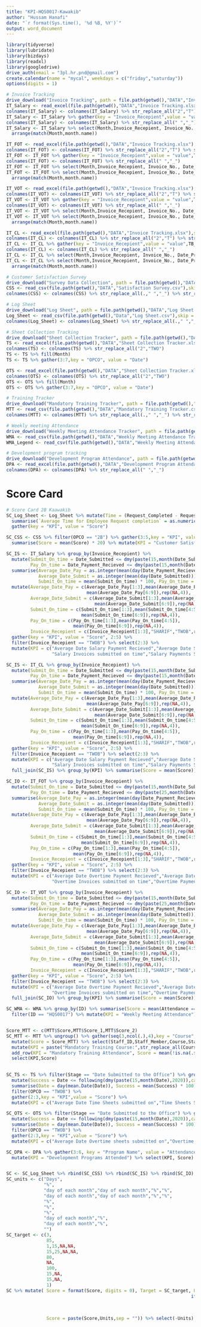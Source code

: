 ```yaml
---
title: "KPI-HQS0017-Kawakib"
author: "Hussam Hanafi"
date: "`r format(Sys.time(), '%d %B, %Y')`"
output: word_document
---
```


```r
library(tidyverse)
library(lubridate)
library(bizdays)
library(readxl)
library(googledrive)
drive_auth(email = "3pl.hr.pnd@gmail.com")
create.calendar(name = "mycal", weekdays = c("friday","saturday"))
options(digits = 1)

# Invoice Tracking
drive_download("Invoice Tracking", path = file.path(getwd(),"DATA","Invoice Tracking.xlsx"),overwrite = TRUE)
IT_Salary <- read_excel(file.path(getwd(),"DATA","Invoice Tracking.xlsx"),skip = 2,sheet = "Salary Invoices") %>% fill(Month)
colnames(IT_Salary) <- colnames(IT_Salary) %>% str_replace_all("2","T") %>% str_replace_all(" ","") %>% str_replace_all("-","_") %>% str_replace_all("&","n")
IT_Salary <- IT_Salary %>% gather(key = "Invoice_Recepient",value = "value",TB_KRT:RAWAT) %>% spread(key = Stage, value = value)
colnames(IT_Salary) <- colnames(IT_Salary) %>% str_replace_all(" ","_")  
IT_Salary <- IT_Salary %>% select(Month,Invoice_Recepient, Invoice_No., Date_Prepared, Date_Submitted, Date_Payment_Recieved) %>% 
  arrange(match(Month,month.name))

IT_FOT <- read_excel(file.path(getwd(),"DATA","Invoice Tracking.xlsx"),skip = 2,sheet = "Fixed Overtime Invoices") %>% fill(Month)
colnames(IT_FOT) <- colnames(IT_FOT) %>% str_replace_all("2","T") %>% str_replace_all(" ","") %>% str_replace_all("-","_") %>% str_replace_all("&","n")
IT_FOT <- IT_FOT %>% gather(key = "Invoice_Recepient",value = "value",TB_KRT:RAWAT) %>% spread(key = Stage, value = value)
colnames(IT_FOT) <- colnames(IT_FOT) %>% str_replace_all(" ","_") 
IT_FOT <- IT_FOT %>% select(Month,Invoice_Recepient, Invoice_No., Date_Prepared, Date_Submitted, Date_Payment_Recieved)
IT_FOT <- IT_FOT %>% select(Month,Invoice_Recepient, Invoice_No., Date_Prepared, Date_Submitted, Date_Payment_Recieved) %>% 
  arrange(match(Month,month.name))

IT_VOT <- read_excel(file.path(getwd(),"DATA","Invoice Tracking.xlsx"),skip = 2,sheet = "Variable Overtime Invoices") %>% fill(Month)
colnames(IT_VOT) <- colnames(IT_VOT) %>% str_replace_all("2","T") %>% str_replace_all(" ","") %>% str_replace_all("-","_") %>% str_replace_all("&","n")
IT_VOT <- IT_VOT %>% gather(key = "Invoice_Recepient",value = "value",TB_KRT:RAWAT) %>% spread(key = Stage, value = value)
colnames(IT_VOT) <- colnames(IT_VOT) %>% str_replace_all(" ","_") 
IT_VOT <- IT_VOT %>% select(Month,Invoice_Recepient, Invoice_No., Date_Prepared, Date_Submitted, Date_Payment_Recieved)
IT_VOT <- IT_VOT %>% select(Month,Invoice_Recepient, Invoice_No., Date_Prepared, Date_Submitted, Date_Payment_Recieved) %>% 
  arrange(match(Month,month.name))

IT_CL <- read_excel(file.path(getwd(),"DATA","Invoice Tracking.xlsx"),skip = 2,sheet = "Casual Labour Invoices") %>% fill(Month)
colnames(IT_CL) <- colnames(IT_CL) %>% str_replace_all("2","T") %>% str_replace_all(" ","") %>% str_replace_all("-","_") %>% str_replace_all("&","n")
IT_CL <- IT_CL %>% gather(key = "Invoice_Recepient",value = "value",TB_KRT:RAWAT) %>% spread(key = Stage, value = value)
colnames(IT_CL) <- colnames(IT_CL) %>% str_replace_all(" ","_") 
IT_CL <- IT_CL %>% select(Month,Invoice_Recepient, Invoice_No., Date_Prepared, Date_Submitted, Date_Payment_Recieved)
IT_CL <- IT_CL %>% select(Month,Invoice_Recepient, Invoice_No., Date_Prepared, Date_Submitted, Date_Payment_Recieved) %>% 
  arrange(match(Month,month.name))

# Customer Satisfaction Survey
drive_download("Survey Data Collection", path = file.path(getwd(),"DATA","Satisfaction Survey.csv"),overwrite = TRUE)
CSS <- read_csv(file.path(getwd(),"DATA","Satisfaction Survey.csv"),skip = 8)  
colnames(CSS) <- colnames(CSS) %>% str_replace_all(.," ","_") %>% str_replace_all(.,"-","")

# Log Sheet
drive_download("Log Sheet", path = file.path(getwd(),"DATA","Log Sheet.csv"),overwrite = TRUE)
Log_Sheet <- read_csv(file.path(getwd(),"Data","Log Sheet.csv"),skip = 5)
colnames(Log_Sheet) <- colnames(Log_Sheet) %>% str_replace_all(.," ","_") %>% str_replace_all(.,"-","")

# Sheet Collection Tracking
drive_download("Sheet Collection Tracker", path = file.path(getwd(),"DATA","Sheet Collection Tracker.xlsx"),overwrite = TRUE)
TS <- read_excel(file.path(getwd(),"DATA","Sheet Collection Tracker.xlsx"),skip = 2, sheet = "Time Sheets")
colnames(TS) <- colnames(TS) %>% str_replace_all("2","TWO")
TS <- TS %>% fill(Month)
TS <- TS %>% gather(3:7,key = "OPCO", value = "Date")

OTS <- read_excel(file.path(getwd(),"DATA","Sheet Collection Tracker.xlsx"),skip = 2, sheet = "Overtime Sheets")
colnames(OTS) <- colnames(OTS) %>% str_replace_all("2","TWO")
OTS <- OTS %>% fill(Month)
OTS <- OTS %>% gather(3:7,key = "OPCO", value = "Date")

# Training Tracker
drive_download("Mandatory Training Tracker", path = file.path(getwd(),"DATA","Mandatory Training Tracker.csv"),overwrite = TRUE)
MTT <- read_csv(file.path(getwd(),"DATA","Mandatory Training Tracker.csv"),skip = 6)
colnames(MTT) <- colnames(MTT) %>% str_replace_all(.," ","_") %>% str_replace_all(.,"-","")

# Weekly meeting Attendance 
drive_download("Weekly Meeting Attendance Tracker", path = file.path(getwd(),"DATA","Weekly Meeting Attendance Tracker.csv"),overwrite = TRUE)
WMA <- read_csv(file.path(getwd(),"DATA","Weekly Meeting Attendance Tracker.csv"),skip = 6)
WMA_Legend <- read_csv(file.path(getwd(),"DATA","Weekly Meeting Attendance Tracker.csv"),skip = 1,n_max = 3, col_names = FALSE) %>% pull(1)

# Development program tracking
drive_download("Development Program Attendance", path = file.path(getwd(),"DATA","Development Program Attendance.xlsx"),overwrite = TRUE)
DPA <- read_excel(file.path(getwd(),"DATA","Development Program Attendance.xlsx"),skip = 2, sheet = "DPA")
colnames(DPA) <- colnames(DPA) %>% str_replace_all(" ","_")

```

# Score Card


```r
# Score Card 2B Kaawakib
SC_Log_Sheet <- Log_Sheet %>% mutate(Time = (Request_Completed - Request_Recieved) <=3) %>% filter(Coordinator_ID == "HQS0017") %>%
  summarise(`Average Time for Employee Request completion` = as.numeric(round(mean(Request_Completed - Request_Recieved,na.rm = T),0))) %>% 
  gather(key = "KPI", value = "Score")

SC_CSS <- CSS %>% filter(OPCO == "2B") %>% gather(3:5,key = "KPI", value = "Score") %>% 
  summarise(Score = mean(Score) * 20) %>% mutate(KPI = "Customer Satisfaction Score") %>% select(KPI, Score)

SC_IS <- IT_Salary %>% group_by(Invoice_Recepient) %>% 
  mutate(Submit_On_time = Date_Submitted <= dmy(paste(15,month(Date_Submitted),2020)),
         Pay_On_time = Date_Payment_Recieved <= dmy(paste(15,month(Date_Payment_Recieved),2020))) %>% 
  summarise(Average_Date_Pay = as.integer(mean(day(Date_Payment_Recieved))),
            Average_Date_Submit = as.integer(mean(day(Date_Submitted))),
            Submit_On_time = mean(Submit_On_time) * 100, Pay_On_time = mean(Pay_On_time) * 100) %>% 
  mutate(Average_Date_Pay = c(Average_Date_Pay[1:3],mean(Average_Date_Pay[4:5]),
                              mean(Average_Date_Pay[6:9]),rep(NA,4)),
         Average_Date_Submit = c(Average_Date_Submit[1:3],mean(Average_Date_Submit[4:5]),
                                 mean(Average_Date_Submit[6:9]),rep(NA,4)),
         Submit_On_time = c(Submit_On_time[1:3],mean(Submit_On_time[4:5]),
                            mean(Submit_On_time[6:9]),rep(NA,4)),
         Pay_On_time = c(Pay_On_time[1:3],mean(Pay_On_time[4:5]),
                         mean(Pay_On_time[6:9]),rep(NA,4)),
         Invoice_Recepient = c(Invoice_Recepient[1:3],"SHARIF","TWOB",rep(NA,4))) %>% head(5) %>%
  gather(key = "KPI", value = "Score", 2:5) %>%
  filter(Invoice_Recepient == "TWOB") %>% select(2:3) %>% 
  mutate(KPI = c("Average Date Salary Payment Recieved","Average Date Salary Invoices submitted on",
                 "Salary Invoices submitted on time","Salary Payments Submitted on time"))

SC_IS <- IT_CL %>% group_by(Invoice_Recepient) %>% 
  mutate(Submit_On_time = Date_Submitted <= dmy(paste(15,month(Date_Submitted),2020)),
         Pay_On_time = Date_Payment_Recieved <= dmy(paste(15,month(Date_Payment_Recieved),2020))) %>% 
  summarise(Average_Date_Pay = as.integer(mean(day(Date_Payment_Recieved))),
            Average_Date_Submit = as.integer(mean(day(Date_Submitted))),
            Submit_On_time = mean(Submit_On_time) * 100, Pay_On_time = mean(Pay_On_time) * 100) %>% 
  mutate(Average_Date_Pay = c(Average_Date_Pay[1:3],mean(Average_Date_Pay[4:5]),
                              mean(Average_Date_Pay[6:9]),rep(NA,4)),
         Average_Date_Submit = c(Average_Date_Submit[1:3],mean(Average_Date_Submit[4:5]),
                                 mean(Average_Date_Submit[6:9]),rep(NA,4)),
         Submit_On_time = c(Submit_On_time[1:3],mean(Submit_On_time[4:5]),
                            mean(Submit_On_time[6:9]),rep(NA,4)),
         Pay_On_time = c(Pay_On_time[1:3],mean(Pay_On_time[4:5]),
                         mean(Pay_On_time[6:9]),rep(NA,4)),
         Invoice_Recepient = c(Invoice_Recepient[1:3],"SHARIF","TWOB",rep(NA,4))) %>% head(5) %>%
  gather(key = "KPI", value = "Score", 2:5) %>%
  filter(Invoice_Recepient == "TWOB") %>% select(2:3) %>% 
  mutate(KPI = c("Average Date Salary Payment Recieved","Average Date Salary Invoices submitted on",
                 "Salary Invoices submitted on time","Salary Payments Submitted on time")) %>% 
  full_join(SC_IS) %>% group_by(KPI) %>% summarise(Score = mean(Score))

SC_IO <- IT_FOT %>% group_by(Invoice_Recepient) %>% 
  mutate(Submit_On_time = Date_Submitted <= dmy(paste(15,month(Date_Submitted),2020)),
         Pay_On_time = Date_Payment_Recieved <= dmy(paste(25,month(Date_Payment_Recieved),2020))) %>% 
  summarise(Average_Date_Pay = as.integer(mean(day(Date_Payment_Recieved))),
            Average_Date_Submit = as.integer(mean(day(Date_Submitted))),
            Submit_On_time = mean(Submit_On_time) * 100, Pay_On_time = mean(Pay_On_time) * 100) %>% 
  mutate(Average_Date_Pay = c(Average_Date_Pay[1:3],mean(Average_Date_Pay[4:5]),
                              mean(Average_Date_Pay[6:9]),rep(NA,4)),
         Average_Date_Submit = c(Average_Date_Submit[1:3],mean(Average_Date_Submit[4:5]),
                                 mean(Average_Date_Submit[6:9]),rep(NA,4)),
         Submit_On_time = c(Submit_On_time[1:3],mean(Submit_On_time[4:5]),
                            mean(Submit_On_time[6:9]),rep(NA,4)),
         Pay_On_time = c(Pay_On_time[1:3],mean(Pay_On_time[4:5]),
                         mean(Pay_On_time[6:9]),rep(NA,4)),
         Invoice_Recepient = c(Invoice_Recepient[1:3],"SHARIF","TWOB",rep(NA,4))) %>% head(5) %>%
  gather(key = "KPI", value = "Score", 2:5) %>%
  filter(Invoice_Recepient == "TWOB") %>% select(2:3) %>% 
  mutate(KPI = c("Average Date Overtime Payment Recieved","Average Date Overtime Invoices submitted on",
                 "Overtime Invoices submitted on time","Overtime Payments Submitted on time"))

SC_IO <- IT_VOT %>% group_by(Invoice_Recepient) %>% 
  mutate(Submit_On_time = Date_Submitted <= dmy(paste(15,month(Date_Submitted),2020)),
         Pay_On_time = Date_Payment_Recieved <= dmy(paste(25,month(Date_Payment_Recieved),2020))) %>% 
  summarise(Average_Date_Pay = as.integer(mean(day(Date_Payment_Recieved))),
            Average_Date_Submit = as.integer(mean(day(Date_Submitted))),
            Submit_On_time = mean(Submit_On_time) * 100, Pay_On_time = mean(Pay_On_time) * 100) %>% 
  mutate(Average_Date_Pay = c(Average_Date_Pay[1:3],mean(Average_Date_Pay[4:5]),
                              mean(Average_Date_Pay[6:9]),rep(NA,4)),
         Average_Date_Submit = c(Average_Date_Submit[1:3],mean(Average_Date_Submit[4:5]),
                                 mean(Average_Date_Submit[6:9]),rep(NA,4)),
         Submit_On_time = c(Submit_On_time[1:3],mean(Submit_On_time[4:5]),
                            mean(Submit_On_time[6:9]),rep(NA,4)),
         Pay_On_time = c(Pay_On_time[1:3],mean(Pay_On_time[4:5]),
                         mean(Pay_On_time[6:9]),rep(NA,4)),
         Invoice_Recepient = c(Invoice_Recepient[1:3],"SHARIF","TWOB",rep(NA,4))) %>% head(5) %>%
  gather(key = "KPI", value = "Score", 2:5) %>%
  filter(Invoice_Recepient == "TWOB") %>% select(2:3) %>% 
  mutate(KPI = c("Average Date Overtime Payment Recieved","Average Date Overtime Invoices submitted on",
                 "Overtime Invoices submitted on time","Overtime Payments Submitted on time")) %>% 
  full_join(SC_IO) %>% group_by(KPI) %>% summarise(Score = mean(Score))

SC_WMA <- WMA %>% group_by(ID) %>% summarise(Score = mean(Attendance == "P") * 100) %>% 
  filter(ID == "HQS0017") %>% mutate(KPI = "Weekly Meeting Attendance") %>% select(KPI,Score)


Score_MTT <- c(MTT$Score,MTT$Score_1,MTT$Score_2)
SC_MTT <- MTT %>% ungroup() %>% gather(seq(3,ncol(.),4),key = "Course", value = "Status") %>%
  mutate(Score = Score_MTT) %>% select(Staff_ID,Staff_Member,Course,Status,Score) %>% filter(Staff_ID == "HQS0017") %>%
  mutate(KPI = paste("Mandatory Training Course:",str_replace_all(Course,"_"," "))) %>% 
  add_row(KPI = "Mandatory Training Attendance", Score = mean(!is.na(.$Score)) *100) %>%
  select(KPI,Score)
 

SC_TS <- TS %>% filter(Stage == "Date Submitted to the Office") %>% group_by(OPCO) %>% 
  mutate(Success = Date <= following(dmy(paste(15,month(Date),2020)),cal = "mycal")) %>%
  summarise(Date = day(mean.Date(Date)), Success = mean(Success) * 100) %>% 
  filter(OPCO == "TWOB") %>%
  gather(2:3,key = "KPI",value = "Score") %>% 
  mutate(KPI = c("Average Date Time Sheets submitted on","Time Sheets Submitted on Time")) %>% select(-1)

SC_OTS <- OTS %>% filter(Stage == "Date Submitted to the Office") %>% group_by(OPCO) %>% 
  mutate(Success = Date <= following(dmy(paste(15,month(Date),2020)),cal = "mycal")) %>%
  summarise(Date = day(mean.Date(Date)), Success = mean(Success) * 100) %>% 
  filter(OPCO == "TWOB") %>%
  gather(2:3,key = "KPI",value = "Score") %>% 
  mutate(KPI = c("Average Date Overtime sheets submitted on","Overtime Sheets Submitted on Time")) %>% select(-1)

SC_DPA <- DPA %>% gather(3:6, key = "Program Name", value = "Attendance") %>% group_by(ID) %>% summarise(Score = sum(Attendance == "Attended")) %>% filter(ID == "HQS0017") %>%
  mutate(KPI = "Development Programs Attended") %>% select(KPI, Score)


SC <- SC_Log_Sheet %>% rbind(SC_CSS) %>% rbind(SC_IS) %>% rbind(SC_IO) %>% rbind(SC_WMA) %>% rbind(SC_MTT) %>% rbind(SC_TS) %>% rbind(SC_OTS) %>% rbind(SC_DPA)
SC_units <- c("Days",
              "%",
              "day of each month","day of each month","%","%",
              "day of each month","day of each month","%","%",
              "%",
              "%",
              "%",
              "day of each month","%",
              "day of each month","%",
              "")
SC_target <- c(3,
               85,
               1,15,NA,NA,
               15,25,NA,NA,
               80,
               NA,
               100,
               15,NA,
               15,NA,
               1)
SC %>% mutate( Score = format(Score, digits = 0), Target = SC_target, Units = SC_units, Units = if_else(str_detect(Units,"day"),
                                                                     if_else(str_detect(Score,"\\d*1$"),"st",
                                                                             if_else(str_detect(Score,"\\d*2$"),"nd",
                                                                                     if_else(str_detect(Score,"\\d*13$"),"th",
                                                                                             if_else(str_detect(Score,"3$"),"rd","th")))),Units),
               Score = paste(Score,Units,sep = "")) %>% select(-Units) %>% knitr::kable()



```
